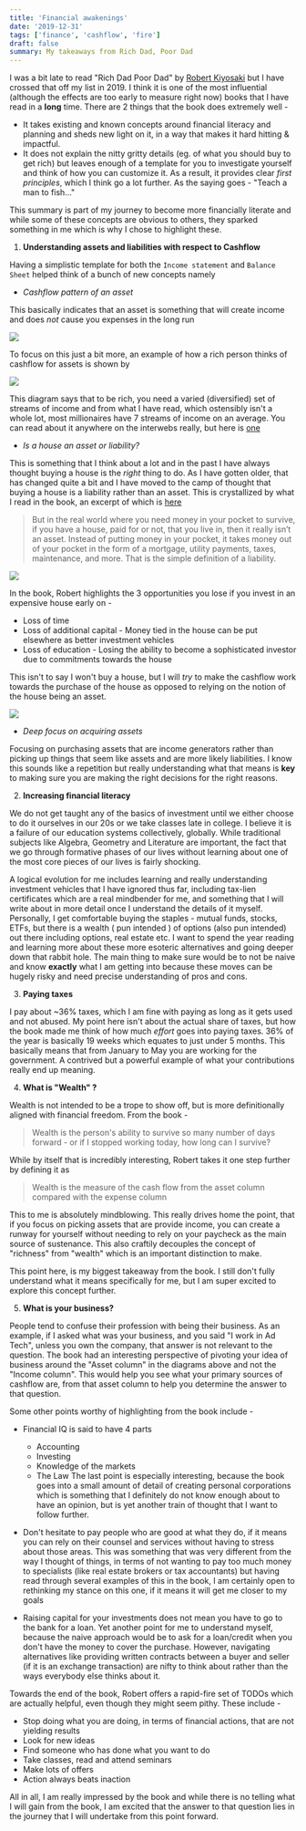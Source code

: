 ```yaml
---
title: 'Financial awakenings'
date: '2019-12-31'
tags: ['finance', 'cashflow', 'fire']
draft: false
summary: My takeaways from Rich Dad, Poor Dad
---
```


I was a bit late to read "Rich Dad Poor Dad" by [Robert Kiyosaki](https://twitter.com/theRealKiyosaki) but I have crossed that off my list in 2019. I think it is one of the most influential (although the effects are too early to measure right now) books that I have read in a **long** time. There are 2 things that the book does extremely well -

- It takes existing and known concepts around financial literacy and planning and sheds new light on it, in a way that makes it hard hitting & impactful.
- It does not explain the nitty gritty details (eg. of what you should buy to get rich) but leaves enough of a template for you to investigate yourself and think of how you can customize it. As a result, it provides clear _first principles_, which I think go a lot further. As the saying goes - "Teach a man to fish..."

This summary is part of my journey to become more financially literate and while some of these concepts are obvious to others, they sparked something in me which is why I chose to highlight these.

1. **Understanding assets and liabilities with respect to Cashflow**

Having a simplistic template for both the `Income statement` and `Balance Sheet` helped think of a bunch of new concepts namely

- _Cashflow pattern of an asset_

This basically indicates that an asset is something that will create income and does _not_ cause you expenses in the long run

![](/static/images/assets-income.jpg)

To focus on this just a bit more, an example of how a rich person thinks of cashflow for assets is shown by

![](/static/images/assets-income-rich.png)

This diagram says that to be rich, you need a varied (diversified) set of streams of income and from what I have read, which ostensibly isn't a whole lot, most millionaires have 7 streams of income on an average. You can read about it anywhere on the interwebs really, but here is [one](https://www.linkedin.com/pulse/7-income-streams-most-millionaires-manoj-arora/)

- _Is a house an asset or liability?_

This is something that I think about a lot and in the past I have always thought buying a house is the _right_ thing to do. As I have gotten older, that has changed quite a bit and I have moved to the camp of thought that buying a house is a liability rather than an asset. This is crystallized by what I read in the book, an excerpt of which is [here](https://www.richdad.com/is-house-an-asset)

> But in the real world where you need money in your pocket to survive, if you have a house, paid for or not, that you live in, then it really isn’t an asset. Instead of putting money in your pocket, it takes money out of your pocket in the form of a mortgage, utility payments, taxes, maintenance, and more. That is the simple definition of a liability.

![](/static/images/own-house.jpg)

In the book, Robert highlights the 3 opportunities you lose if you invest in an expensive house early on -

- Loss of time
- Loss of additional capital - Money tied in the house can be put elsewhere as better investment vehicles
- Loss of education - Losing the ability to become a sophisticated investor due to commitments towards the house

This isn't to say I won't buy a house, but I will _try_ to make the cashflow work towards the purchase of the house as opposed to relying on the notion of the house being an asset.

![](/static/images/house-liability.jpg)

- _Deep focus on acquiring assets_

Focusing on purchasing assets that are income generators rather than picking up things that seem like assets and are more likely liabilities. I know this sounds like a repetition but really understanding what that means is **key** to making sure you are making the right decisions for the right reasons.

2. **Increasing financial literacy**

We do not get taught any of the basics of investment until we either choose to do it ourselves in our 20s or we take classes late in college. I believe it is a failure of our education systems collectively, globally. While traditional subjects like Algebra, Geometry and Literature are important, the fact that we go through formative phases of our lives without learning about one of the most core pieces of our lives is fairly shocking.

A logical evolution for me includes learning and really understanding investment vehicles that I have ignored thus far, including tax-lien certificates which are a real mindbender for me, and something that I will write about in more detail once I understand the details of it myself.
Personally, I get comfortable buying the staples - mutual funds, stocks, ETFs, but there is a wealth ( pun intended ) of options (also pun intended) out there including options, real estate etc. I want to spend the year reading and learning more about these more esoteric alternatives and going deeper down that rabbit hole.
The main thing to make sure would be to not be naive and know **exactly** what I am getting into because these moves can be hugely risky and need precise understanding of pros and cons.

3. **Paying taxes**

I pay about ~36% taxes, which I am fine with paying as long as it gets used and not abused. My point here isn't about the actual share of taxes, but how the book made me think of how much _effort_ goes into paying taxes. 36% of the year is basically 19 weeks which equates to just under 5 months. This basically means that from January to May you are working for the government. A contrived but a powerful example of what your contributions really end up meaning.

4. **What is "Wealth" ?**

Wealth is not intended to be a trope to show off, but is more definitionally aligned with financial freedom. From the book -

> Wealth is the person's ability to survive so many number of days forward - or if I stopped working today, how long can I survive?

While by itself that is incredibly interesting, Robert takes it one step further by defining it as

> Wealth is the measure of the cash flow from the asset column compared with the expense column

This to me is absolutely mindblowing. This really drives home the point, that if you focus on picking assets that are provide income, you can create a runway for yourself without needing to rely on your paycheck as the main source of sustenance. This also craftily decouples the concept of "richness" from "wealth" which is an important distinction to make.

This point here, is my biggest takeaway from the book. I still don't fully understand what it means specifically for me, but I am super excited to explore this concept further.

5. **What is your business?**

People tend to confuse their profession with being their business. As an example, if I asked what was your business, and you said "I work in Ad Tech", unless you own the company, that answer is not relevant to the question. The book had an interesting perspective of pivoting your idea of business around the "Asset column" in the diagrams above and not the "Income column". This would help you see what your primary sources of cashflow are, from that asset column to help you determine the answer to that question.

Some other points worthy of highlighting from the book include -

- Financial IQ is said to have 4 parts

  - Accounting
  - Investing
  - Knowledge of the markets
  - The Law
    The last point is especially interesting, because the book goes into a small amount of detail of creating personal corporations which is something that I definitely do not know enough about to have an opinion, but is yet another train of thought that I want to follow further.

- Don't hesitate to pay people who are good at what they do, if it means you can rely on their counsel and services without having to stress about those areas.
  This was something that was very different from the way I thought of things, in terms of not wanting to pay too much money to specialists (like real estate brokers or tax accountants) but having read through several examples of this in the book, I am certainly open to rethinking my stance on this one, if it means it will get me closer to my goals

- Raising capital for your investments does not mean you have to go to the bank for a loan.
  Yet another point for me to understand myself, because the naive approach would be to ask for a loan/credit when you don't have the money to cover the purchase. However, navigating alternatives like providing written contracts between a buyer and seller (if it is an exchange transaction) are nifty to think about rather than the ways everybody else thinks about it.

Towards the end of the book, Robert offers a rapid-fire set of TODOs which are actually helpful, even though they might seem pithy. These include -

- Stop doing what you are doing, in terms of financial actions, that are not yielding results
- Look for new ideas
- Find someone who has done what you want to do
- Take classes, read and attend seminars
- Make lots of offers
- Action always beats inaction

All in all, I am really impressed by the book and while there is no telling what I will gain from the book, I am excited that the answer to that question lies in the journey that I will undertake from this point forward.
